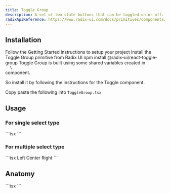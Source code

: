 ```yaml
---
title: Toggle Group
description: A set of two-state buttons that can be toggled on or off.
radixApiReference: https://www.radix-ui.com/docs/primitives/components/toggle-group#api-reference
---
```


<ComponentDemo name="ToggleGroup" />

## <HeaderLink href="#installation" id="installation">Installation</HeaderLink>

<Steps>

<Step className="inline-flex items-center gap-2 [&>p]:mt-0">
  Follow the
  <Link href={"/docs/getting-started"}>Getting Started</Link>
  instructions to setup your project
</Step>
<Step>Install the Toggle Group primitive from Radix UI</Step>
<CodeCopyBlock className="mt-2 py-4">npm install @radix-ui/react-toggle-group</CodeCopyBlock>
<Step>
Toggle Group is built using some shared variables created in <Code>
  \<Toggle />
</Code> component.

So install it by following the instructions for the <Link href="/docs/components/Toggle">Toggle</Link> component.

</Step>
<Step>
  Copy paste the following into <Code>ToggleGroup.tsx</Code>
</Step>
<ComponentSource name="ToggleGroup" />

</Steps>

## <HeaderLink href="#usage" id="usage">Usage</HeaderLink>

### For single select type

<CodeCopyBlock>
  ```tsx
  <ToggleGroup type="single" defaultValue="center" aria-label="Text alignment" autoAdjustBorders={true}>
    <ToggleGroupItem value="left" aria-label="Left aligned">
      <AlignLeft className="h-4 w-4" />
    </ToggleGroupItem>
    <ToggleGroupItem value="center" aria-label="Center aligned">
      <AlignCenter className="h-4 w-4" />
    </ToggleGroupItem>
    <ToggleGroupItem value="right" aria-label="Right aligned">
      <AlignRight className="h-4 w-4" />
    </ToggleGroupItem>
  </ToggleGroup>
  ```
</CodeCopyBlock>

### For multiple select type

<CodeCopyBlock>
  ```tsx
  <ToggleGroup type="multiple" defaultValue="center" aria-label="Text alignment" autoAdjustBorders={true}>
    <ToggleGroupItem value="left" aria-label="Left aligned">
      Left
    </ToggleGroupItem>
    <ToggleGroupItem value="center" aria-label="Center aligned">
      Center
    </ToggleGroupItem>
    <ToggleGroupItem value="right" aria-label="Right aligned">
      Right
    </ToggleGroupItem>
  </ToggleGroup>
  ```
</CodeCopyBlock>

## <HeaderLink href="#anatomy" id="anatomy">Anatomy</HeaderLink>

<CodeBlock>
  ```tsx
  <ToggleGroup>
    <ToggleGroupItem></ToggleGroupItem>
  </ToggleGroup>
  ```
</CodeBlock>
